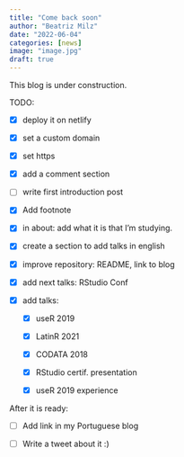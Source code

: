 ```yaml
---
title: "Come back soon"
author: "Beatriz Milz"
date: "2022-06-04"
categories: [news]
image: "image.jpg"
draft: true
---
```


This blog is under construction.

TODO:

-   [x] deploy it on netlify

-   [x] set a custom domain

-   [x] set https

-   [x] add a comment section

-   [ ] write first introduction post

-   [x] Add footnote

-   [x] in about: add what it is that I'm studying.

-   [x] create a section to add talks in english

-   [x] improve repository: README, link to blog

-   [x] add next talks: RStudio Conf

-   [x] add talks:

    -   [x] useR 2019

    -   [x] LatinR 2021

    -   [x] CODATA 2018

    -   [x] RStudio certif.
        presentation

    -   [x] useR 2019 experience

After it is ready:

-   [ ] Add link in my Portuguese blog

-   [ ] Write a tweet about it :)

